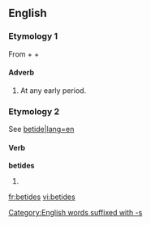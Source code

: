 ==English==

===Etymology 1===
From {{etyl|enm|en}} {{term|be-||lang=enm}} + {{term|tide||lang=enm|time}} + {{term|-s#Etymology 3|-s|lang=enm}}

====Adverb====
{{en-adv|-}}

# At any early period.

===Etymology 2===
See [[betide#Etymology|betide|lang=en]] 

====Verb====
'''betides'''

# {{third-person singular of|[[betide]]}}

[[fr:betides]]
[[vi:betides]]
[[Category:English words suffixed with -s]]